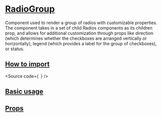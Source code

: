 

<Meta of={Stories} />

# [RadioGroup](#radiogroup)

Component used to render a group of radios with customizable properties.
The component takes in a set of child Radios components as its children prop,
and allows for additional customization through props like direction (which determines whether the checkboxes are arranged vertically or horizontally),
legend (which provides a label for the group of checkboxes), or status.

## [How to import](#how-to-import)

<Source
  code={`
`}
/>

## [Basic usage](#basic-usage)

<Canvas of={Stories.Base} />

## [Props](#props)

<ArgTypes of={Stories} />
